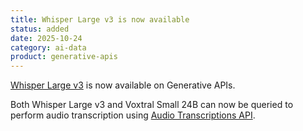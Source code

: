 ```yaml
---
title: Whisper Large v3 is now available
status: added
date: 2025-10-24
category: ai-data
product: generative-apis
---
```


[Whisper Large v3](/generative-apis/reference-content/supported-models/) is now available on Generative APIs.

Both Whisper Large v3 and Voxtral Small 24B can now be queried to perform audio transcription using [Audio Transcriptions API](https://www.scaleway.com/en/developers/api/generative-apis/#path-audio-create-an-audio-transcription).



